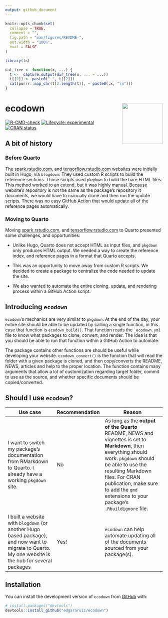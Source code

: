 ```yaml
---
output: github_document
---
```


<!-- README.md is generated from README.Rmd. Please edit that file -->

```r
knitr::opts_chunk$set(
  collapse = TRUE,
  comment = "",
  fig.path = "man/figures/README-",
  out.width = "100%",
  eval = FALSE
)

library(fs)

cat_tree <- function(x, ...) {
  t <-  capture.output(dir_tree(x, ... = ...))
  t[[2]] <- paste0(" ", t[[2]])
  cat(purrr::map_chr(t[2:length(t)], ~ paste0(.x, "\n")))  
}

```

# ecodown <img src="man/figures/logo.png" align="right" alt="" width="130" />

<!-- badges: start -->
[![R-CMD-check](https://github.com/edgararuiz/ecodown/workflows/R-CMD-check/badge.svg)](https://github.com/edgararuiz/ecodown/actions)
[![Lifecycle: experimental](https://img.shields.io/badge/lifecycle-experimental-orange.svg)](https://lifecycle.r-lib.org/articles/stages.html#experimental)
[![CRAN status](https://www.r-pkg.org/badges/version/ecodown)](https://CRAN.R-project.org/package=ecodown)
<!-- badges: end -->

## A bit of history

### Before Quarto

The [spark.rstudio.com](https://spark.rstudio.com/), and 
[tensorflow.rstudio.com](https://tensorflow.rstudio.com/) websites were initially 
built in Hugo, via `blogdown`. They used custom R scripts to build the reference 
sections. Those scripts used `pkgdown` to build the bare HTML files. This method 
worked to an extend, but it was highly manual. Because website's repository is 
not the same as the package's repository it documents, we would have to manually 
clone and then run the update scripts. There was no easy GitHub Action that would
update all of the reference pages automatically. 

### Moving to Quarto

Moving [spark.rstudio.com](https://spark.rstudio.com/), and
[tensorflow.rstudio.com](https://tensorflow.rstudio.com/) to Quarto presented 
some challenges, and opportunities:

- Unlike Hugo, Quarto does not accept HTML as input files, and `pkgdown` only produces
HTML output. We needed a way to create the reference index, and reference pages
in a format that Quarto accepts.

- This was an opportunity to move away from custom R scripts. We decided to create
a package to centralize the code needed to update the site. 

- We also wanted to automate the entire cloning, update, and rendering process
within a GitHub Action script.

## Introducing `ecodown`

`ecodown`'s mechanics are very similar to `pkgdown`. At the end of the day, your
entire site should be able to be updated by calling a single function, in this
case that function is `ecodown_build()`. That function reads the `_ecodown.yml`
file to know what packages to clone, convert, and render. The idea is that
you should be able to run that function within a GitHub Action to automate.

The package contains other functions are should be useful while developing your
website.  `ecodown_convert()` is the function that will read the folder with a
given package is cloned, and then copy/converts the README, NEWS, articles and help to
the proper location. The function contains many arguments that allow a lot of 
customization regarding target folder, commit to use as the source, and whether
specific documents should be copied/converted.

## Should I use `ecodown`?

|     Use case   |      Recommendation       |         Reason       |
|----------------|-------|----------------------|
|I want to switch my package's documentation from RMarkdown to Quarto. I already have a working `pkgdown` site. | No |As long as the **output of the Quarto** README, NEWS and vignettes is set to **Markdown**, then everything should work. `pkgdown` should be able to use the resulting Markdown files. For CRAN publication, make sure to add the `qmd` extensions to your package's `.Rbuildignore` file. |
|I built a website with `blogdown` (or another Hugo based package), and now want to migrate to Quarto. My one website is the hub for several packages | Yes! | `ecodown` can help automate updating all of the documents sourced from your package(s).|


## Installation

You can install the development version of `ecodown` from [GitHub](https://github.com/) with:

``` r
# install.packages("devtools")
devtools::install_github("edgararuiz/ecodown")
```







 
 
 